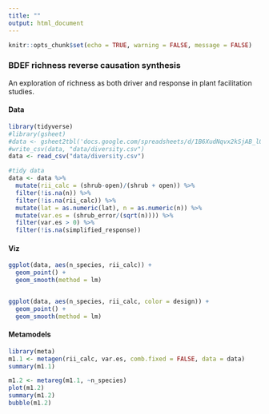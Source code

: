 ```yaml
---
title: ""
output: html_document
---
```


```r
knitr::opts_chunk$set(echo = TRUE, warning = FALSE, message = FALSE)
```

### BDEF richness reverse causation synthesis
An exploration of richness as both driver and response in plant facilitation studies.  

#### Data
```r
library(tidyverse)
#library(gsheet)
#data <- gsheet2tbl('docs.google.com/spreadsheets/d/1B6XudNqvx2kSjAB_l0plfrzyG0o6vuAsDxtwSVeBP3c')
#write_csv(data, "data/diversity.csv")
data <- read_csv("data/diversity.csv")

#tidy data
data <- data %>% 
  mutate(rii_calc = (shrub-open)/(shrub + open)) %>%
  filter(!is.na(n)) %>%
  filter(!is.na(rii_calc)) %>%
  mutate(lat = as.numeric(lat), n = as.numeric(n)) %>%
  mutate(var.es = (shrub_error/(sqrt(n)))) %>%
  filter(var.es > 0) %>% 
  filter(!is.na(simplified_response))

```


#### Viz
```r
ggplot(data, aes(n_species, rii_calc)) +
  geom_point() +
  geom_smooth(method = lm)


ggplot(data, aes(n_species, rii_calc, color = design)) +
  geom_point() +
  geom_smooth(method = lm)

```


#### Metamodels
```r
library(meta)
m1.1 <- metagen(rii_calc, var.es, comb.fixed = FALSE, data = data)
summary(m1.1)

m1.2 <- metareg(m1.1, ~n_species)
plot(m1.2)
summary(m1.2)
bubble(m1.2)

```

